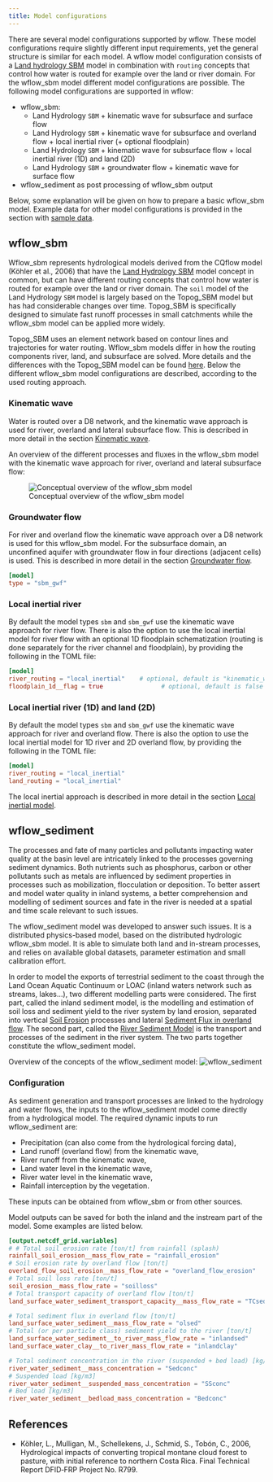 ```yaml
---
title: Model configurations
---
```


There are several model configurations supported by wflow. These model configurations
require slightly different input requirements, yet the general structure is similar for each
model. A wflow model configuration consists of a [Land hydrology
SBM](./land/landhydrology_sbm.qmd) model in combination with `routing` concepts that control
how water is routed for example over the land or river domain. For the wflow\_sbm model
different model configurations are possible. The following model configurations are
supported in wflow:

 - wflow\_sbm:
    - Land Hydrology `SBM` + kinematic wave for subsurface and surface flow
    - Land Hydrology `SBM` + kinematic wave for subsurface and overland flow + local inertial river (+
      optional floodplain)
    - Land Hydrology `SBM` + kinematic wave for subsurface flow + local inertial river (1D) and land (2D)
    - Land Hydrology `SBM` + groundwater flow + kinematic wave for surface flow
 - wflow\_sediment as post processing of wflow\_sbm output

Below, some explanation will be given on how to prepare a basic wflow\_sbm model. Example
data for other model configurations is provided in the section with [sample
data](../getting_started/download_example_models.qmd).

## wflow\_sbm

Wflow\_sbm represents hydrological models derived from the CQflow model (Köhler et al.,
2006) that have the [Land Hydrology SBM](./land/landhydrology_sbm.qmd) model concept in
common, but can have different routing concepts that control how water is routed for example
over the land or river domain. The `soil` model of the Land Hydrology `SBM` model is largely
based on the Topog\_SBM model but has had considerable changes over time. Topog\_SBM is
specifically designed to simulate fast runoff processes in small catchments while the
wflow\_sbm model can be applied more widely.

Topog\_SBM uses an element network based on contour lines and trajectories for water
routing. Wflow\_sbm models differ in how the routing components river, land, and subsurface
are solved. More details and the differences with the Topog\_SBM model can be found
[here](./land/landhydrology_sbm.qmd#Introduction). Below the different wflow\_sbm model
configurations are described, according to the used routing approach.

### Kinematic wave
Water is routed over a D8 network, and the kinematic wave approach is used for river,
overland and lateral subsurface flow. This is described in more detail in the section
[Kinematic wave](./routing/kinwave.qmd).

An overview of the different processes and fluxes in the wflow_sbm model with the kinematic
wave approach for river, overland and lateral subsurface flow:

![Conceptual overview of the wflow_sbm model](../images/wflow_sbm_soil.png)

### Groundwater flow
For river and overland flow the kinematic wave approach over a D8 network is used for this
wflow\_sbm model. For the subsurface domain, an unconfined aquifer with groundwater flow in
four directions (adjacent cells) is used. This is described in more detail in the section
[Groundwater flow](./routing/gwf.qmd).

```toml
[model]
type = "sbm_gwf"
```

### Local inertial river
By default the model types `sbm` and `sbm_gwf` use the kinematic wave approach for river flow.
There is also the option to use the local inertial model for river flow with an optional 1D
floodplain schematization (routing is done separately for the river channel and floodplain), by
providing the following in the TOML file:

```toml
[model]
river_routing = "local_inertial"    # optional, default is "kinematic_wave"
floodplain_1d__flag = true                # optional, default is false
```

### Local inertial river (1D) and land (2D)
By default the model types `sbm` and `sbm_gwf` use the kinematic wave approach for river and
overland flow. There is also the option to use the local inertial model for 1D river and 2D
overland flow, by providing the following in the TOML file:

```toml
[model]
river_routing = "local_inertial"
land_routing = "local_inertial"
```

The local inertial approach is described in more detail in the section [Local inertial
model](./routing/local-inertial.qmd).

## wflow\_sediment
The processes and fate of many particles and pollutants impacting water quality at the basin
level are intricately linked to the processes governing sediment dynamics. Both nutrients
such as phosphorus, carbon or other pollutants such as metals are influenced by sediment
properties in processes such as mobilization, flocculation or deposition. To better assert
and model water quality in inland systems, a better comprehension and modelling of sediment
sources and fate in the river is needed at a spatial and time scale relevant to such issues.

The wflow\_sediment model was developed to answer such issues. It is a distributed
physics-based model, based on the distributed hydrologic wflow\_sbm model. It is able to
simulate both land and in-stream processes, and relies on available global datasets,
parameter estimation and small calibration effort.

In order to model the exports of terrestrial sediment to the coast through the Land Ocean
Aquatic Continuum or LOAC (inland waters network such as streams, lakes...), two different
modelling parts were considered. The first part, called the inland sediment model, is the
modelling and estimation of soil loss and sediment yield to the river system by land
erosion, separated into vertical [Soil Erosion](./land/sediment.qmd#soil-erosion)
processes and lateral [Sediment Flux in overland
flow](./routing/sediment_flux.qmd#sediment-flux-in-overland-flow). The second part, called
the [River Sediment Model](./routing/sediment_flux.qmd#river-sediment-model) is the
transport and processes of the sediment in the river system. The two parts together
constitute the wflow\_sediment model.

Overview of the concepts of the wflow\_sediment model:
![wflow_sediment](../images/wflow_sediment.png)

### Configuration

As sediment generation and transport processes are linked to the hydrology and water flows, the
inputs to the wflow\_sediment model come directly from a hydrological model. The required
dynamic inputs to run wflow\_sediment are:

-  Precipitation (can also come from the hydrological forcing data),
-  Land runoff (overland flow) from the kinematic wave,
-  River runoff from the kinematic wave,
-  Land water level in the kinematic wave,
-  River water level in the kinematic wave,
-  Rainfall interception by the vegetation.

These inputs can be obtained from wflow\_sbm or from other sources.

Model outputs can be saved for both the inland and the instream part of the model. Some
examples are listed below.

```toml
[output.netcdf_grid.variables]
# # Total soil erosion rate [ton/t] from rainfall (splash)
rainfall_soil_erosion__mass_flow_rate = "rainfall_erosion"
# Soil erosion rate by overland flow [ton/t]
overland_flow_soil_erosion__mass_flow_rate = "overland_flow_erosion"
# Total soil loss rate [ton/t]
soil_erosion__mass_flow_rate = "soilloss"
# Total transport capacity of overland flow [ton/t]
land_surface_water_sediment_transport_capacity__mass_flow_rate = "TCsed"

# Total sediment flux in overland flow [ton/t]
land_surface_water_sediment__mass_flow_rate = "olsed"
# Total (or per particle class) sediment yield to the river [ton/t]
land_surface_water_sediment__to_river_mass_flow_rate = "inlandsed"
land_surface_water_clay__to_river_mass_flow_rate = "inlandclay"

# Total sediment concentration in the river (suspended + bed load) [kg/m3]
river_water_sediment__mass_concentration = "Sedconc"
# Suspended load [kg/m3]
river_water_sediment__suspended_mass_concentration = "SSconc"
# Bed load [kg/m3]
river_water_sediment__bedload_mass_concentration = "Bedconc"
```

## References
+ Köhler, L., Mulligan, M., Schellekens, J., Schmid, S., Tobón, C., 2006, Hydrological
  impacts of converting tropical montane cloud forest to pasture, with initial reference to
  northern Costa Rica. Final Technical Report DFID‐FRP Project No. R799.